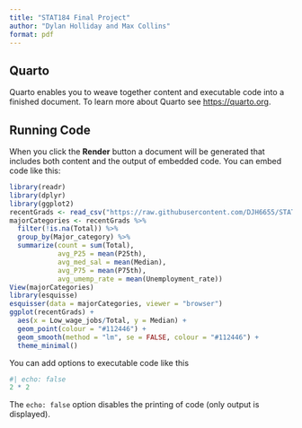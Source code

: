 ---
title: "STAT184 Final Project"
author: "Dylan Holliday and Max Collins"
format: pdf
---

## Quarto

Quarto enables you to weave together content and executable code into a finished document. To learn more about Quarto see <https://quarto.org>.

## Running Code

When you click the **Render** button a document will be generated that includes both content and the output of embedded code. You can embed code like this:

```{r}
library(readr)
library(dplyr)
library(ggplot2)
recentGrads <- read_csv("https://raw.githubusercontent.com/DJH6655/STAT184-Final-Project/refs/heads/main/recent-grads.csv")
majorCategories <- recentGrads %>%
  filter(!is.na(Total)) %>%
  group_by(Major_category) %>%
  summarize(count = sum(Total),
            avg_P25 = mean(P25th),
            avg_med_sal = mean(Median),
            avg_P75 = mean(P75th),
            avg_umemp_rate = mean(Unemployment_rate))
View(majorCategories)
library(esquisse)
esquisser(data = majorCategories, viewer = "browser")
ggplot(recentGrads) +
  aes(x = Low_wage_jobs/Total, y = Median) +
  geom_point(colour = "#112446") +
  geom_smooth(method = "lm", se = FALSE, colour = "#112446") +
  theme_minimal()
```

You can add options to executable code like this 

```{r}
#| echo: false
2 * 2
```

The `echo: false` option disables the printing of code (only output is displayed).

```{r codeAppend, ref.label=knitr::all_labels(), echo=TRUE, eval=FALSE}
```

